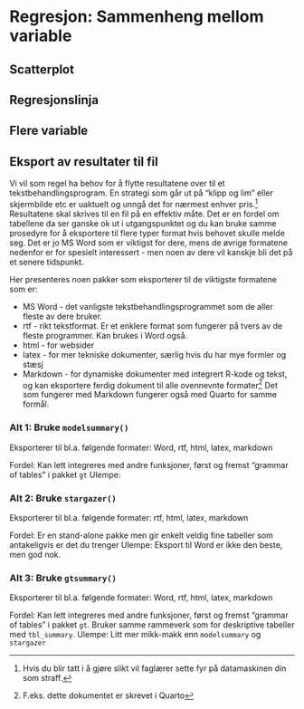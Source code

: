 # Regresjon: Sammenheng mellom variable 



## Scatterplot 



## Regresjonslinja 



## Flere variable 



## Eksport av resultater til fil 
Vi vil som regel ha behov for å flytte resultatene over til et tekstbehandlingsprogram. En strategi som går ut på "klipp og lim" eller skjermbilde etc er uaktuelt og unngå det for nærmest enhver pris.^[Hvis du blir tatt i å gjøre slikt vil faglærer sette fyr på datamaskinen din som straff.] Resultatene skal skrives til en fil på en effektiv måte. Det er en fordel om tabellene da ser ganske ok ut i utgangspunktet og du kan bruke samme prosedyre for å eksportere til flere typer format hvis behovet skulle melde seg. Det er jo MS Word som er viktigst for dere, mens de øvrige formatene nedenfor er for spesielt interessert - men noen av dere vil kanskje bli det på et senere tidspunkt.

Her presenteres noen pakker som eksporterer til de viktigste formatene som er: 

* MS Word - det vanligste tekstbehandlingsprogrammet som de aller fleste av dere bruker.  
* rtf - rikt tekstformat. Er et enklere format som fungerer på tvers av de fleste programmer. Kan brukes i Word også. 
* html - for websider
* latex - for mer tekniske dokumenter, særlig hvis du har mye formler og stæsj
* Markdown - for dynamiske dokumenter med integrert R-kode og tekst, og kan eksportere ferdig dokument til alle ovennevnte formater^[F.eks. dette dokumentet er skrevet i Quarto] Det som fungerer med Markdown fungerer også med Quarto for samme formål. 




### Alt 1: Bruke `modelsummary()`
Eksporterer til bl.a. følgende formater: Word, rtf, html, latex, markdown 

Fordel: Kan lett integreres med andre funksjoner, først og fremst "grammar of tables" i pakket `gt`
Ulempe: 

### Alt 2: Bruke `stargazer()`
Eksporterer til bl.a. følgende formater: rtf, html, latex, markdown 

Fordel: Er en stand-alone pakke men gir enkelt veldig fine tabeller som antakeligvis er det du trenger
Ulempe: Eksport til Word er ikke den beste, men god nok. 


### Alt 3: Bruke `gtsummary()`
Eksporterer til bl.a. følgende formater: Word, rtf, html, latex, markdown 

Fordel: Kan lett integreres med andre funksjoner, først og fremst "grammar of tables" i pakket `gt`. Bruker samme rammeverk som for deskriptive tabeller med `tbl_summary`. 
Ulempe: Litt mer mikk-makk enn `modelsummary` og `stargazer` 



